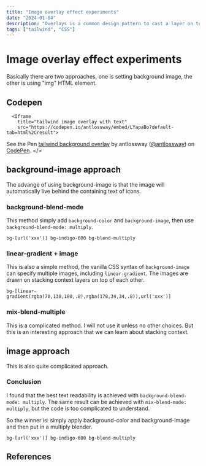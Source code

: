 ```yaml
---
title: "Image overlay effect experiments"
date: "2024-01-04"
description: "Overlays is a common design pattern to cast a layer on top of images, which improves text readability. This post shares my thoughts on different methods."
tags: ["tailwind", "CSS"]
---
```


# Image overlay effect experiments

Basically there are two approaches, one is setting background image, the other is using "img" HTML element.

## Codepen

      <Iframe
        title="tailwind image overlay with text"
        src="https://codepen.io/antlossway/embed/LYapaBo?default-tab=html%2Cresult">
See the Pen <a href="https://codepen.io/antlossway/pen/LYapaBo">
  tailwind background overlay</a> by antlossway (<a href="https://codepen.io/antlossway">@antlossway</a>)
  on <a href="https://codepen.io">CodePen</a>.
</>

## background-image approach

The advange of using background-image is that the image will automatically live behind the containing text of icons.

### background-blend-mode

This method simply add `background-color` and `background-image`, then use `background-blend-mode: multiply`.

```
bg-[url('xxx')] bg-indigo-600 bg-blend-multiply
```

### linear-gradient + image

This is also a simple method, the vanilla CSS syntax of `background-image` can specify multiple images, including `linear-gradient`.
The images are drawn on stacking context layers on top of each other.

```
bg-[linear-gradient(rgba(70,130,180,.8),rgba(178,34,34,.8)),url('xxx')]
```

### mix-blend-multiple

This is a complicated method. I will not use it unless no other choices. But this is an interesting approach that we can learn about stacking context.

## image approach

This is also quite complicated approach.

### Conclusion

I found that the best text readability is achieved with `background-blend-mode: multiply`. The same result can be achieved with `mix-blend-mode: multiply`, but the code is too complicated to understand.

So the winner is:
simply apply background-color and background-image and then put in a multiply blender.

```
bg-[url('xxx')] bg-indigo-600 bg-blend-multiply
```

## References

<LinkToNewTab
  text="https://blog.logrocket.com/guide-image-overlays-css/"
  url="https://blog.logrocket.com/guide-image-overlays-css/"
/>
